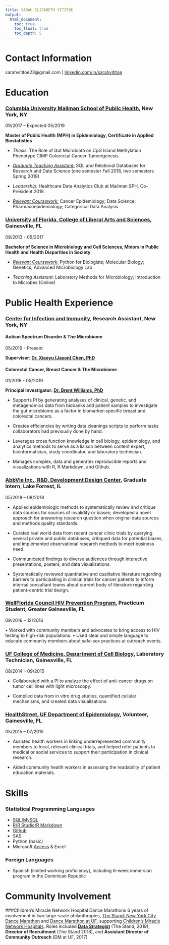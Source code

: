 ```yaml
---
title: SARAH ELIZABETH VITITOE
output:
  html_document: 
    toc: true
    toc_float: true
    toc_depth: 5
---
```

# Contact Information 

sarahvititoe23@gmail.com | [linkedin.com/in/sarahvititoe](linkedin.com/in/sarahvititoe)

# Education
### **[Columbia University Mailman School of Public Health](https://www.mailman.columbia.edu/academics/departments/epidemiology), New York, NY**

09/2017 – Expected 05/2019

**Master of Public Health (MPH) in Epidemiology, Certificate in Applied Biostatistics**

* *Thesis:* The Role of Gut Microbiota on CpG Island Methylation Phenotype CIMP Colorectal Cancer Tumorigenesis

* [*Graduate Teaching Assistant:*](portfolio_db.html) SQL and Relational Databases for Research and Data Science (one semester Fall 2018, two semesters Spring 2019)

* *Leadership:* Healthcare Data Analytics Club at Mailman SPH, Co-President 2018 

* *[Relevant Coursework:](course_list.html)* Cancer Epidemiology; Data Science; Pharmacoepidemiology; Categorical Data Analysis 

### **[University of Florida, College of Liberal Arts and Sciences](https://catalog.ufl.edu/UGRD/colleges-schools/UGLAS/MCY_BS/), Gainesville, FL**

08/2013 - 05/2017

**Bachelor of Science in Microbiology and Cell Sciences, Minors in Public Health and Health Disparities in Society**

* *[Relevant Coursework:](course_list.html)* Python for Biologists; Molecular Biology; Genetics; Advanced Microbiology Lab

*	*Teaching Assistant:* Laboratory Methods for Microbiology; Introduction to Microbes (Online)

# Public Health Experience

### **[Center for Infection and Immunity](https://www.mailman.columbia.edu/research/center-infection-and-immunity/chronic-diseases-microbiome), Research Assistant, New York, NY**    

#### Autism Spectrum Disorder & The Microbiome 
05/2019 - Present

**Supervisor: [Dr. Xiaoyu (Jason) Chen, PhD](https://www.mailman.columbia.edu/research/center-infection-and-immunity/xiaoyu-jason-chen)**

#### Colorectal Cancer, Breast Cancer & The Microbiome
01/2018 - 05/2019

**Principal Investigator: [Dr. Brent Williams, PhD](https://www.mailman.columbia.edu/research/center-infection-and-immunity/brent-williams-phd)**

- Supports PI by generating analyses of clinical, genetic, and metagenomics data from biobanks and patient samples to investigate the gut microbiome as a factor in biomarker-specific breast and colorectal cancers.

- Creates efficiencies by writing data cleanings scripts to perform tasks collaborators had previously done by hand.

- Leverages cross function knowledge in cell biology, epidemiology, and analytics methods to serve as a liaison between content expert, bioinformatician, study coordinator, and laboratory technician.

- Manages complex, data and generates reproducible reports and visualizations with R, R Markdown, and Github.

### **[AbbVie Inc., R&D, Development Design Center](https://news.abbvie.com/news/abbvie-news-briefs/inside-our-design-lab-building-clinical-trial.htm), Graduate Intern, Lake Forrest, IL**
05/2018 – 08/2018

- Applied epidemiologic methods to systematically review and critique data sources for sources of invalidity or biases; developed a novel approach for answering research question when original data sources and methods quality standards.  

- Curated real world data from recent cancer clinic trials by querying several private and public databases, critiqued data for potential biases, and implemented observational research methods to meet business need.

- Communicated findings to diverse audiences through interactive presentations, posters, and data visualizations.

- Systematically reviewed quantitative and qualitative literature regarding barriers to participating in clinical trials for cancer patients to inform internal consultant teams about current body of literature regarding patient-centric trial design.

### **[WellFlorida Council HIV Prevention Program](https://wellflorida.org/areas-of-expertise/hiv-aids/), Practicum Student, Greater Gainesville, FL**
09/2016 – 12/2016

•	Worked with community members and advocates to bring access to HIV testing to high-risk populations.
•	Used clear and simple language to educate community members about safe-sex practices at outreach events.

### **[UF College of Medicine, Department of Cell Biology](https://acb.med.ufl.edu/faculty-staff/dunn/), Laboratory Technician, Gainesville, FL**
08/2014 – 09/2015

- Collaborated with a PI to analyze the effect of anti-cancer drugs on tumor cell lines with light microscopy.

- Compiled data from in vitro drug studies, quantified cellular mechanisms, and created data visualizations. 

### **[HealthStreet, UF Department of Epidemiology](http://healthstreet.program.ufl.edu/), Volunteer, Gainesville, FL**
05/2015 – 07/2015

- Assisted health workers in linking underrepresented community members to local, relevant clinical trials, and helped refer patients to medical or social services to support their participation in clinical research. 

- Aided community health workers in assessing the readability of patient education materials. 

# Skills 
### Statistical Programming Languages
- [SQL/MySQL](portfolio_db.html)
- [R/R Studio/R Markdown](projects.html)
- [Github](http://github.com/sarahvititoe/)
- SAS
- Python (basic)
- Microsoft [Access](portfolio_db.html) & Excel

### Foreign Languages
- Spanish (limited working proficiency), including 6-week immersion program in the Dominican Republic

# Community Involvement
###Children’s Miracle Network Hospital Dance Marathons
6 years of involvement in two large-scale philanthropies, [The Stand: New York City Dance Marathon](http://www.dmstandnyc.org/) and [Dance Marathon at UF](https://floridadm.org/), supporting [Children's Miracle Network Hospitals](https://childrensmiraclenetworkhospitals.org/). Roles included [**Data Strategist**](portfolio_nonprofit.html) (The Stand, 2019), **Director of Recruitment** (The Stand 2018), and **Assistant Director of Community Outreach** (DM at UF, 2017)